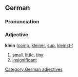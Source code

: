 ==German==
===Pronunciation===
{{IPA|[klain]}}

===Adjective===
'''klein''' ([[comparative|comp.]] [[kleiner]], [[superlative|sup.]] [[kleinst-]])
#[[small]], [[little]], [[tiny]]
#[[insignificant]]

[[Category:German adjectives]]